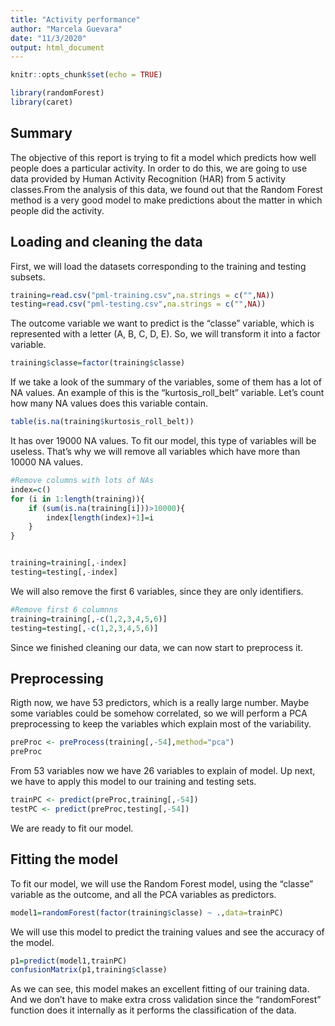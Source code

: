 ---
title: "Activity performance"
author: "Marcela Guevara"
date: "11/3/2020"
output: html_document
---

```{r setup, include=FALSE}
knitr::opts_chunk$set(echo = TRUE)
```

```{r, echo=F,results=F}
library(randomForest)
library(caret)
```


## Summary
The objective of this report is trying to fit a model which predicts how well people does a particular activity. In order to do this, we are going to use data provided by Human Activity Recognition (HAR) from 5 activity classes.From the analysis of this data, we found out that the Random Forest method is a very good model to make predictions about the matter in which people did the activity.

## Loading and cleaning the data

First, we will load the datasets corresponding to the training and testing subsets.

```{r}
training=read.csv("pml-training.csv",na.strings = c("",NA))
testing=read.csv("pml-testing.csv",na.strings = c("",NA))

```

The outcome variable we want to predict is the "classe" variable, which is represented with a letter (A, B, C, D, E). So, we will transform it into a factor variable.

```{r}
training$classe=factor(training$classe)
```

If we take a look of the summary of the variables, some of them has a lot of NA values. An example of this is the "kurtosis_roll_belt" variable. Let's count how many NA values does this variable contain.

```{r}
table(is.na(training$kurtosis_roll_belt))
```

It has over 19000 NA values. To fit our model, this type of variables will be useless. That's why we will remove all variables which have more than 10000 NA values.

```{r}
#Remove columns with lots of NAs
index=c()
for (i in 1:length(training)){
    if (sum(is.na(training[i]))>10000){
        index[length(index)+1]=i
    }
}


training=training[,-index]    
testing=testing[,-index]
```

We will also remove the first 6 variables, since they are only identifiers.

```{r}
#Remove first 6 columnns
training=training[,-c(1,2,3,4,5,6)]
testing=testing[,-c(1,2,3,4,5,6)]
```

Since we finished cleaning our data, we can now start to preprocess it.

## Preprocessing

Rigth now, we have 53 predictors, which is a really large number. Maybe some variables could be somehow correlated, so we will perform a PCA preprocessing to keep the variables which explain most of the variability.

```{r}
preProc <- preProcess(training[,-54],method="pca")
preProc
```

From 53 variables now we have 26 variables to explain of model. Up next, we have to apply this model to our training and testing sets.

```{r}
trainPC <- predict(preProc,training[,-54])
testPC <- predict(preProc,testing[,-54])
```

We are ready to fit our model.


## Fitting the model

To fit our model, we will use the Random Forest model, using the "classe" variable as the outcome, and all the PCA variables as predictors.

```{r}
model1=randomForest(factor(training$classe) ~ .,data=trainPC)
```

We will use this model to predict the training values and see the accuracy of the model.

```{r}
p1=predict(model1,trainPC)
confusionMatrix(p1,training$classe)
```

As we can see, this model makes an excellent fitting of our training data. And we don't have to make extra cross validation since the "randomForest" function does it internally as it performs the classification of the data.
